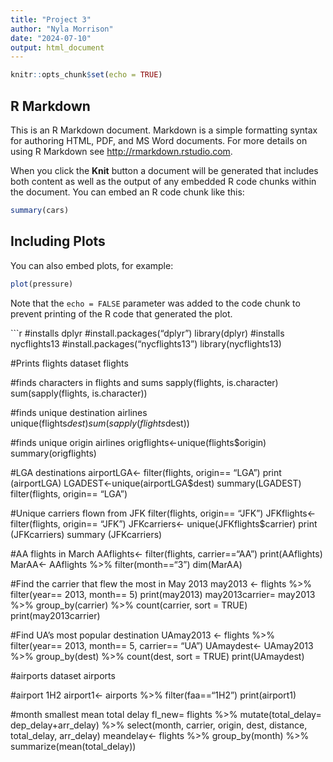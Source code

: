 ```yaml
---
title: "Project 3"
author: "Nyla Morrison"
date: "2024-07-10"
output: html_document
---
```


```r
knitr::opts_chunk$set(echo = TRUE)
```

## R Markdown

This is an R Markdown document. Markdown is a simple formatting syntax for authoring HTML, PDF, and MS Word documents. For more details on using R Markdown see <http://rmarkdown.rstudio.com>.

When you click the **Knit** button a document will be generated that includes both content as well as the output of any embedded R code chunks within the document. You can embed an R code chunk like this:

```r
summary(cars)
```

## Including Plots

You can also embed plots, for example:

```r
plot(pressure)
```

Note that the `echo = FALSE` parameter was added to the code chunk to prevent printing of the R code that generated the plot.


```r
#installs dplyr
#install.packages("dplyr")
library(dplyr)
#installs nycflights13
#install.packages("nycflights13")
library(nycflights13)

#Prints flights dataset
flights

#finds characters in flights and sums
sapply(flights, is.character)
sum(sapply(flights, is.character))

#finds unique destination airlines
unique(flights$dest)
sum(sapply(flights$dest))

#finds unique origin airlines
origflights<-unique(flights$origin)
summary(origflights)

#LGA destinations
airportLGA<- filter(flights, origin== "LGA")
print (airportLGA)
LGADEST<-unique(airportLGA$dest)
summary(LGADEST)
filter(flights, origin== "LGA")

#Unique carriers flown from JFK
filter(flights, origin== "JFK")
JFKflights<- filter(flights, origin== "JFK")
JFKcarriers<- unique(JFKflights$carrier)
print (JFKcarriers)
summary (JFKcarriers)

#AA flights in March
AAflights<- filter(flights, carrier=="AA")
print(AAflights)
MarAA<- AAflights %>% filter(month=="3")
dim(MarAA)

#Find the carrier that flew the most in May 2013
may2013 <- flights %>% filter(year== 2013, month== 5)
print(may2013)
may2013carrier= may2013 %>% group_by(carrier) %>% count(carrier, sort = TRUE)
print(may2013carrier)

#Find UA's most popular destination
UAmay2013 <- flights %>% filter(year== 2013, month== 5, carrier== "UA")
UAmaydest<- UAmay2013 %>% group_by(dest) %>% count(dest, sort = TRUE)
print(UAmaydest)

#airports dataset
airports

#airport 1H2
airport1<- airports %>% filter(faa=="1H2")
print(airport1)

#month smallest mean total delay
fl_new= flights %>% mutate(total_delay= dep_delay+arr_delay) %>% select(month, carrier, origin, dest, distance, total_delay, arr_delay)
meandelay<- flights %>% group_by(month) %>% summarize(mean(total_delay))

